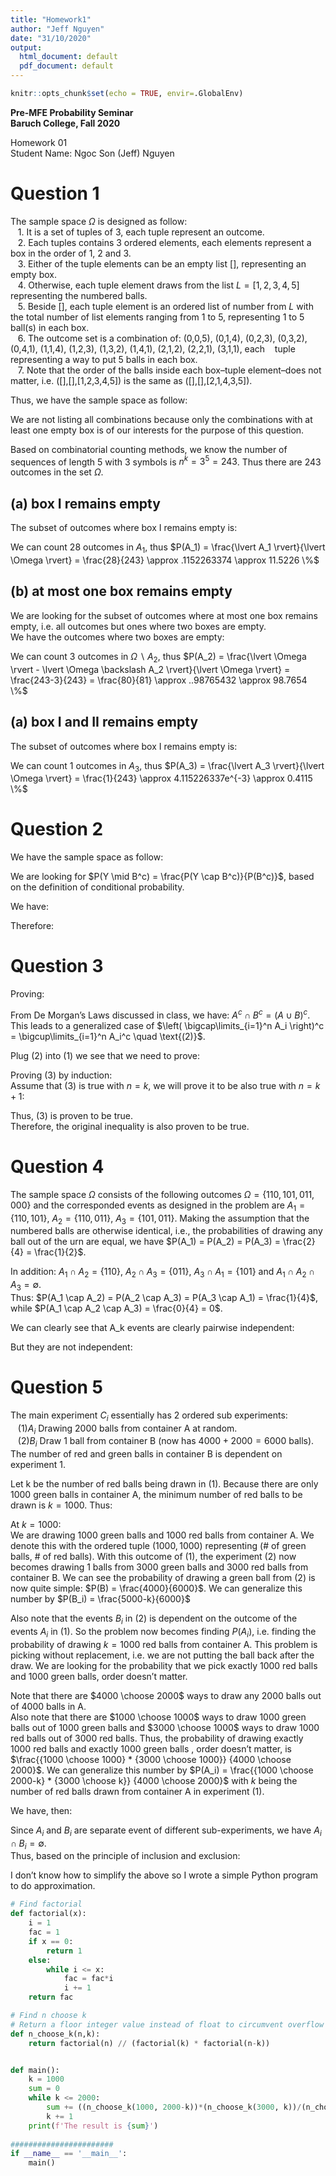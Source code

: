 ```yaml
---
title: "Homework1"
author: "Jeff Nguyen"
date: "31/10/2020"
output:
  html_document: default
  pdf_document: default
---
```


```r
knitr::opts_chunk$set(echo = TRUE, envir=.GlobalEnv)
```

**Pre-MFE Probability Seminar**  
**Baruch College, Fall 2020**  


Homework 01  
Student Name: Ngoc Son (Jeff) Nguyen  


# **Question 1**  

The sample space $\Omega$ is designed as follow:  
&nbsp;&nbsp; 1. It is a set of tuples of 3, each tuple represent an outcome.  
&nbsp;&nbsp; 2. Each tuples contains 3 ordered elements, each elements represent a box in the order of 1, 2 and 3.  
&nbsp;&nbsp; 3. Either of the tuple elements can be an empty list [], representing an empty box.  
&nbsp;&nbsp; 4. Otherwise, each tuple element draws from the list $L = [1, 2, 3, 4, 5]$ representing the numbered balls.  
&nbsp;&nbsp; 5. Beside [], each tuple element is an ordered list of number from $L$ with the total number of list elements ranging from 1 to 5, representing 1 to 5 &nbsp;&nbsp; ball(s) in each box.  
&nbsp;&nbsp; 6. The outcome set is a combination of: (0,0,5), (0,1,4), (0,2,3), (0,3,2), (0,4,1), (1,1,4), (1,2,3), (1,3,2), (1,4,1), (2,1,2), (2,2,1), (3,1,1), each &nbsp;&nbsp; tuple representing a way to put 5 balls in each box.  
&nbsp;&nbsp; 7. Note that the order of the balls inside each box--tuple element--does not matter, i.e. ([],[],[1,2,3,4,5]) is the same as ([],[],[2,1,4,3,5]).  

Thus, we have the sample space as follow:  
\begin{equation}
  \begin{aligned}
    \Omega = \{{([], [], [1,2,3,4,5]), ([], [1,2,3,4,5], []), ([1,2,3,4,5], [], []), \\
              ([], [1], [2,3,4,5]), ([], [2], [1,3,4,5]), ([], [3], [1,2,4,5]), ([], [4], [1,2,3,5]), ([], [5], [1,2,3,4]), \\
              ([1], [], [2,3,4,5]), ([2], [], [1,3,4,5]), ([3], [], [1,2,4,5]), ([4], [], [1,2,3,5]), ([5]. [], [1,2,3,4]), \\
              ([1], [2,3,4,5], []), ([2], [1,3,4,5], []), ([3], [1,2,4,5], []), ([4], [1,2,3,5], []), ([5], [1,2,3,4], []),  \\
              ([], [1,2], [3,4,5]), ([], [1,3], [2,4,5]), ([], [1,4], [2,3,5]), ([], [1,5], [2,3,4]), ([], [2,3], [1,4,5]), \\ 
              ([], [2,4], [1,3,5]), ([],[2,5], [1,3,4]), ([], [3,4], [1,2,5]), ([], [3,5], [1,2,4]), ([], [4,5], [1,2,3]), \\
              ([1,2], [], [3,4,5]), ([1,3], [], [2,4,5]), ([1,4], [], [2,3,5]), ([1,5], [], [2,3,4]), ([2,3], [], [1,4,5]), \\
              ([2,4], [], [1,3,5]), ([2,5], [], [1,3,4]), ([3,4], [], [1,2,5]), ([3,5], [], [1,2,4]), ([4,5], [], [1,2,3]), \\
              ([1,2], [3,4,5], []), ([1,3], [2,4,5], []), ([1,4], [2,3,5], []), ([1,5]), [2,3,4], []), ([2,3], [1,4,5], []), \\
              ([2,4], [1,3,5], []), ([2,5], [1,3,4], []), ([3,4], [1,2,5], []), ([3,5], [1,2,4], []), ([4,5], [1,2,3], []), \\
              ([], [1,2,3], [4,5]), ([], [1,2,4], [3,5]), ([], [1,2,5], [3,4]), ([], [2,3,4], [1,5]), ([], [2,3,5], [1,4]), ([], [3,4,5], [1,2])  \\
              ([1,2,3], [], [4,5]), ([1,2,4], [], [3,5]), ([1,2,5], [], [3,4]), ([2,3,4], [], [1,5]), ([2,3,5], [], [1,4]), ([3,4,5], [], [1,2])  \\
              ([1,2,3], [4,5], []), ([1,2,4], [3,5], []), ([1,2,5], [3,4], []), ([2,3,4], [1,5], []), ([2,3,5], [1,4], []), ([3,4,5], [1,2], []) \\
              ([], [1,2,3,4], [5]), ([], [2,3,4,5], [1]), ([], [1,3,4,5], [2]), ([], [1,2,4,5], [3]), ([], [1,2,3,5], [4]), \\
              ([1,2,3,4], [], [5]), ([2,3,4,5], [], [1]), ([1,3,4,5], [], [2]), ([1,2,4,5], [], [3]), ([1,2,3,5], [], [4]), \\
              ([1,2,3,4], [5], []), ([2,3,4,5], [1], []), ([1,3,4,5], [2], []), ([1,2,4,5], [3], []), ([1,2,3,5], [4], []), \\
              ([1], [2], [3,4,5]), ([1], [3], [2,4,5]), ([1], [4], [2,3,5]), ([1], [5], [2,3,4]), \\
              ... \\
              ([1], [2,3], [4,5]), ([1], [2,4], [3,5]), ([1], [2,5], [3,4]) \\
              ... \\
              ([1,2], [3], [4,5]), ([1,2], [4], [3,5]), ([1,2], [5], [3,4])  \\
              ... \}}
  \end{aligned}
\end{equation}

We are not listing all combinations because only the combinations with at least one empty box is of our interests for the purpose of this question.  

Based on combinatorial counting methods, we know the number of sequences of length $5$ with $3$ symbols is $n^k = 3^5 = 243$. Thus there are $243$ outcomes in the set $\Omega$.  

## (a) box I remains empty  
The subset of outcomes where box I remains empty is:  
\begin{equation}
  \begin{aligned}
    A_1 = \{{([], [], [1,2,3,4,5]), ([], [1,2,3,4,5], []), \\
              ([], [1], [2,3,4,5]), ([], [2], [1,3,4,5]), ([], [3], [1,2,4,5]), ([], [4], [1,2,3,5]), ([], [5], [1,2,3,4]), \\
              ([], [1,2], [3,4,5]), ([], [1,3], [2,4,5]), ([], [1,4], [2,3,5]), ([], [1,5], [2,3,4]), ([], [2,3], [1,4,5]), \\ 
              ([], [2,4], [1,3,5]), ([],[2,5], [1,3,4]), ([], [3,4], [1,2,5]), ([], [3,5], [1,2,4]), ([], [4,5], [1,2,3]), \\
              ([], [1,2,3], [4,5]), ([], [1,2,4], [3,5]), ([], [1,2,5], [3,4]), ([], [2,3,4], [1,5]), ([], [2,3,5], [1,4]), ([], [3,4,5], [1,2])  \\
              ([], [1,2,3,4], [5]), ([], [2,3,4,5], [1]), ([], [1,3,4,5], [2]), ([], [1,2,4,5], [3]), ([], [1,2,3,5], [4]), \}}
  \end{aligned}
\end{equation}

We can count 28 outcomes in $A_1$, thus $P(A_1) = \frac{\lvert A_1 \rvert}{\lvert \Omega \rvert} = \frac{28}{243} \approx .1152263374 \approx 11.5226 \%$  

## (b) at most one box remains empty  
We are looking for the subset of outcomes where at most one box remains empty, i.e. all outcomes but ones where two boxes are empty.  
We have the outcomes where two boxes are empty:
\begin{equation}
  \begin{aligned}
    \Omega \backslash A_2 = \{{([], [], [1,2,3,4,5]), ([], [1,2,3,4,5], []), ([1,2,3,4,5], [], []) \}}
  \end{aligned}
\end{equation}

We can count 3 outcomes in $\Omega \backslash A_2$, thus $P(A_2) = \frac{\lvert \Omega \rvert - \lvert \Omega \backslash A_2 \rvert}{\lvert \Omega \rvert} = \frac{243-3}{243} = \frac{80}{81} \approx ..98765432 \approx 98.7654 \%$  

## (a) box I and II remains empty  
The subset of outcomes where box I remains empty is:  
\begin{equation}
  \begin{aligned}
    A_3 = \{{([], [], [1,2,3,4,5]) \}}
  \end{aligned}
\end{equation}

We can count 1 outcomes in $A_3$, thus $P(A_3) = \frac{\lvert A_3 \rvert}{\lvert \Omega \rvert} = \frac{1}{243} \approx 4.115226337e^{-3} \approx 0.4115 \%$  

# **Question 2**  

We have the sample space as follow:  
\begin{equation}
  \begin{aligned}
    \Omega = \{{W, W, W, W, W, W, W, W, W, W, \\ 
                Y, Y, Y, Y, Y,  \\
                B, B, B, B, B, B, B, B, B, B\}}
  \end{aligned}
\end{equation}

We are looking for $P(Y \mid B^c) = \frac{P(Y \cap B^c)}{P(B^c)}$, based on the definition of conditional probability.  

We have:  
\begin{equation}
  \begin{aligned}
    B^c & = \{{W, W, W, W, W, W, W, W, W, W, \\ 
               Y, Y, Y, Y, Y \}} \\
    \text{thus} \\
    Y \cap B^c & = \{{Y, Y, Y, Y, Y \}}
  \end{aligned}
\end{equation}

Therefore: 
\begin{equation}
  \begin{aligned}
    P(Y \mid B^c) & = \frac{P(Y \cap B^c)}{P(B^c)}  \\
                  & = \frac{\frac{\lvert Y \cap B^c \rvert}{\lvert \Omega \rvert}}
                      {\frac{\lvert B^c \rvert}{\lvert \Omega \rvert}} \\
                  & = \frac{\frac{5}{25}}{\frac{15}{25}} \\
                  & = \frac{1}{3} \\
  \end{aligned}
\end{equation}

# **Question 3**  
Proving:
\begin{equation}
  \begin{aligned}
    P\left[ \bigcap\limits_{i=1}^n A_i \right] & \geqslant \sum_{i=1}^n P (A_i) - (n-1)  \\
    - P\left[ \bigcap\limits_{i=1}^n A_i \right] & \leqslant - \sum_{i=1}^n P (A_i) + (n-1) \\
    1 - P\left[ \bigcap\limits_{i=1}^n A_i \right] & \leqslant n - \sum_{i=1}^n P (A_i) \\
    P\left[ \left( \bigcap\limits_{i=1}^n A_i \right)^c \right] & \leqslant \sum_{i=1}^n [1 - P(A_i)] \\
    P\left[ \left( \bigcap\limits_{i=1}^n A_i \right)^c \right] & \leqslant \sum_{i=1}^n [P(A_i^c)] \quad \text{(1)} \\
  \end{aligned}
\end{equation}

From De Morgan's Laws discussed in class, we have: $A^c \cap B^c = (A \cup B)^c$. This leads to a generalized case of $\left( \bigcap\limits_{i=1}^n A_i \right)^c = \bigcup\limits_{i=1}^n A_i^c \quad \text{(2)}$.

Plug $\text{(2)}$ into $\text{(1)}$ we see that we need to prove:  

\begin{equation}
  \begin{aligned}
    P\left[ \bigcup\limits_{i=1}^n A_i^c \right] & \leqslant \sum_{i=1}^n [P(A_i^c)] \quad \text{(3)}  \\
  \end{aligned}
\end{equation}

Proving $\text{(3)}$ by induction:  
Assume that $\text{(3)}$ is true with $n=k$, we will prove it to be also true with $n=k+1$:  

\begin{equation}
  \begin{aligned}
    \text{Using the inclusion-exclusion proinciple:} \\
    P\left[ \bigcup\limits_{i=1}^{k+1} A_i^c \right] & =  P\left[ \bigcup\limits_{i=1}^{k} A_i^c \cup A_{k+1}^c \right] \\
    & =  P\left[ \bigcup\limits_{i=1}^{k} A_i^c \right] + P(A_{k+1}^c) - P\left[ \bigcup\limits_{i=1}^{k} A_i^c \cap A_{k+1}^c \right]  \\
    & \leqslant P\left[ \bigcup\limits_{i=1}^{k} A_i^c \right] + P(A_{k+1}^c) \\
    & \leqslant \sum_{i=1}^k P(A_i^c) + P(A_{k+1}^c) \quad \text{(finite additivity of probability measure)} \\
    & \leqslant \sum_{i=1}^{k+1} P(A_i^c)
  \end{aligned}
\end{equation}

Thus, $\text{(3)}$ is proven to be true.  
Therefore, the original inequality is also proven to be true.  

# **Question 4**  
The sample space $\Omega$ consists of the following outcomes $\Omega = \{ 110, 101, 011, 000\}$ and the corresponded events as designed in the problem are $A_1 = \{ 110, 101 \}$, $A_2 = \{ 110, 011 \}$, $A_3 = \{ 101, 011 \}$. Making the assumption that the numbered balls are otherwise identical, i.e., the probabilities of drawing any ball out of the urn are equal, we have $P(A_1) = P(A_2) = P(A_3) = \frac{2}{4} = \frac{1}{2}$.  

In addition: $A_1 \cap A_2 = \{ 110 \}$, $A_2 \cap A_3 = \{ 011 \}$, $A_3 \cap A_1 = \{ 101 \}$ and $A_1 \cap A_2 \cap A_3 = \emptyset$.  
Thus: $P(A_1 \cap A_2) = P(A_2 \cap A_3) = P(A_3 \cap A_1) = \frac{1}{4}$,  
while $P(A_1 \cap A_2 \cap A_3) = \frac{0}{4} = 0$.  

We can clearly see that A_k events are clearly pairwise independent:  
\begin{equation}
  \begin{aligned}
    P(A_1 \cap A_2) & = P(A_1) * P(A_2) = \frac{1}{4} = \frac{1}{2}*\frac{1}{2}  \\
    P(A_2 \cap A_3) & = P(A_2) * P(A_3) = \frac{1}{4} = \frac{1}{2}*\frac{1}{2}  \\
    P(A_3 \cap A_1) & = P(A_3) * P(A_1) = \frac{1}{4} = \frac{1}{2}*\frac{1}{2}  \\
  \end{aligned}
\end{equation}

But they are not independent:  
\begin{equation}
  \begin{aligned}
    P(A_1 \cap A_2 \cap A_3) = 0 & \neq \frac{1}{8} = P(A_1) * P(A_2) * P(A_3)  \\
  \end{aligned}
\end{equation}  

# **Question 5**  
The main experiment $C_i$ essentially has 2 ordered sub experiments:  
&nbsp;&nbsp; $(1) A_i$ Drawing 2000 balls from container A at random.  
&nbsp;&nbsp; $(2) B_i$ Draw 1 ball from container B (now has $4000 + 2000 = 6000$ balls). The number of red and green balls in container B is dependent on experiment 1.  

Let k be the number of red balls being drawn in $(1)$. Because there are only 1000 green balls in container A, the minimum number of red balls to be drawn is $k=1000$. Thus:  

At $k = 1000$:  
We are drawing 1000 green balls and 1000 red balls from container A. We denote this with the ordered tuple $(1000,1000)$ representing (# of green balls, # of red balls). With this outcome of $(1)$, the experiment $(2)$ now becomes drawing 1 balls from 3000 green balls and 3000 red balls from container B. We can see the probability of drawing a green ball from $(2)$ is now quite simple: $P(B) = \frac{4000}{6000}$. We can generalize this number by $P(B_i) = \frac{5000-k}{6000}$

Also note that the events $B_i$ in $(2)$ is dependent on the outcome of the events $A_i$ in $(1)$. So the problem now becomes finding $P(A_i)$, i.e. finding the probability of drawing $k = 1000$ red balls from container A. This problem is picking without replacement, i.e. we are not putting the ball back after the draw. We are looking for the probability that we pick exactly 1000 red balls and 1000 green balls, order doesn't matter.  

Note that there are $4000 \choose 2000$ ways to draw any 2000 balls out of 4000 balls in A.  
Also note that there are $1000 \choose 1000$ ways to draw 1000 green balls out of 1000 green balls and $3000 \choose 1000$ ways to draw 1000 red balls out of 3000 red balls. Thus, the probability of drawing exactly 1000 red balls and exactly 1000 green balls , order doesn't matter, is $\frac{{1000 \choose 1000} * {3000 \choose 1000}} {4000 \choose 2000}$. We can generalize this number by $P(A_i) = \frac{{1000 \choose 2000-k} * {3000 \choose k}} {4000 \choose 2000}$ with $k$ being the number of red balls drawn from container A in experiment $(1)$.  

We have, then:  
\begin{equation}
  \begin{aligned}
    k & = 1000:  \quad P(C_{1}) = P(A_1) * P(B_1) = \frac{{1000 \choose 1000} * {3000 \choose 1000}} {4000 \choose 2000} * \frac{4000}{6000} \\
    k & = 1001:  \quad P(C_{2}) = P(A_2) * P(B_2) = \frac{{1000 \choose 999} * {3000 \choose 1001}} {4000 \choose 2000} * \frac{3999}{6000} \\
    k & = 1002:  \quad P(C_{3}) = P(A_3) * P(B_3) = \frac{{1000 \choose 998} * {3000 \choose 1002}} {4000 \choose 2000} * \frac{3998}{6000} \\
    ...  \\
    k & = 2000:  \quad P(C_{1001}) = P(A_{1001}) * P(B_{1001}) = \frac{{1000 \choose 0} * {3000 \choose 2000}} {4000 \choose 2000} * \frac{3000}{6000} \\
    ... \\
    k & = n:  \quad P(C_{n-999}) = P(A_{n-999}) * P(B_{n-999}) = \frac{{1000 \choose 2000-n} * {3000 \choose n}} {4000 \choose 2000} * \frac{5000-n}{6000} \\
  \end{aligned}
\end{equation}   

Since $A_i$ and $B_i$ are separate event of different sub-experiments, we have $A_i \cap B_i = \emptyset$.  
Thus, based on the principle of inclusion and exclusion:  

\begin{equation}
  \begin{aligned}
    P &= P \left[ \bigcup\limits_{i=1}^{1001} C_i \right] = \sum_{k=1000}^{2000} \left[ \frac{{1000 \choose 2000-k} * {3000 \choose k}} {4000 \choose 2000} * \frac{5000-k}{6000} \right]  \\
  \end{aligned}
\end{equation} 

I don't know how to simplify the above so I wrote a simple Python program to do approximation.

```python
# Find factorial
def factorial(x):
    i = 1
    fac = 1
    if x == 0:
        return 1
    else:
        while i <= x:
            fac = fac*i
            i += 1
    return fac

# Find n choose k
# Return a floor integer value instead of float to circumvent overflow issues with large number factorial
def n_choose_k(n,k):
    return factorial(n) // (factorial(k) * factorial(n-k))


def main():
    k = 1000
    sum = 0
    while k <= 2000:
        sum += ((n_choose_k(1000, 2000-k))*(n_choose_k(3000, k))/(n_choose_k(4000,2000))) * ((5000-k)/6000)
        k += 1
    print(f'The result is {sum}')
    
#######################
if __name__ == '__main__':
    main()
```